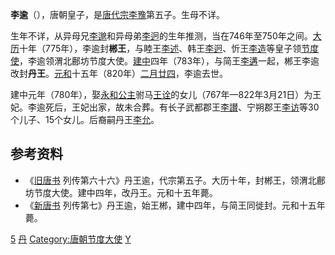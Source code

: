 '''李逾'''（{{bd|740年代|?|820年|4月10日|catIdx=L}}），唐朝皇子，是[[唐代宗|唐代宗李豫]]第五子。生母不详。

生年不详，从异母兄[[李邈_(唐)|李邈]]和异母弟[[李迥|李迥]]的生年推测，当在746年至750年之间。[[大曆|大历]]十年（775年），李逾封'''郴王'''，与睦王[[李述_(唐)|李述]]、韩王[[李迥|李迥]]、忻王[[李造|李造]]等皇子领[[节度使|节度使]]，李逾领渭北鄜坊节度大使。[[建中_(唐朝)|建中]]四年（783年），与简王[[李遘|李遘]]一起，郴王李逾改封'''丹王'''。[[元和_(唐朝)|元和]]十五年（820年）[[二月廿四|二月廿四]]，李逾去世。

建中元年（780年），娶[[永和公主|永和公主]]驸马[[王诠|王诠]]的女儿（767年—822年3月21日）为王妃。李逾死后，王妃出家，故未合葬。有长子武都郡王[[李讃|李讃]]、宁朔郡王[[李访|李访]]等30个儿子、15个女儿。后裔嗣丹王[[李允|李允]]。

== 参考资料 ==
*《[[旧唐书|旧唐书]] 列传第六十六》丹王逾，代宗第五子。大历十年，封郴王，领渭北鄜坊节度大使。建中四年，改丹王。元和十五年薨。
*《[[新唐书|新唐书]] 列传第七》丹王逾，始王郴，建中四年，与简王同徙封。元和十五年薨。

[[Category:唐代宗皇子|5]]
[[Category:唐朝宗室国王|丹]]
[[Category:唐朝节度大使|Category:唐朝节度大使]]
[[Category:李姓|Y]]